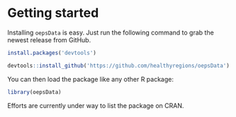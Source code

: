 # Getting started

Installing `oepsData` is easy. Just run the following command to grab the newest release from GitHub.

```r
install.packages('devtools')

devtools::install_github('https://github.com/healthyregions/oepsData')
```

You can then load the package like any other R package:

```r
library(oepsData)
```

Efforts are currently under way to list the package on CRAN.